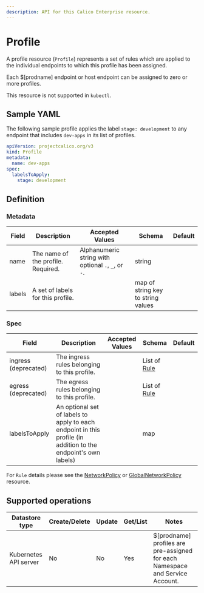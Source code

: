 ```yaml
---
description: API for this Calico Enterprise resource.
---
```


# Profile

A profile resource (`Profile`) represents a set of rules which are applied
to the individual endpoints to which this profile has been assigned.

Each $[prodname] endpoint or host endpoint can be assigned to zero or more profiles.

This resource is not supported in `kubectl`.

## Sample YAML

The following sample profile applies the label `stage: development` to any endpoint that includes `dev-apps` in its list of profiles.

```yaml
apiVersion: projectcalico.org/v3
kind: Profile
metadata:
  name: dev-apps
spec:
  labelsToApply:
    stage: development
```

## Definition

### Metadata

| Field  | Description                        | Accepted Values                                     | Schema                             | Default |
| ------ | ---------------------------------- | --------------------------------------------------- | ---------------------------------- | ------- |
| name   | The name of the profile. Required. | Alphanumeric string with optional `.`, `_`, or `-`. | string                             |
| labels | A set of labels for this profile.  |                                                     | map of string key to string values |

### Spec

| Field                | Description                                                                                                    | Accepted Values | Schema                                 | Default |
| -------------------- | -------------------------------------------------------------------------------------------------------------- | --------------- | -------------------------------------- | ------- |
| ingress (deprecated) | The ingress rules belonging to this profile.                                                                   |                 | List of [Rule](networkpolicy.mdx#rule) |
| egress (deprecated)  | The egress rules belonging to this profile.                                                                    |                 | List of [Rule](networkpolicy.mdx#rule) |
| labelsToApply        | An optional set of labels to apply to each endpoint in this profile (in addition to the endpoint's own labels) |                 | map                                    |

For `Rule` details please see the [NetworkPolicy](networkpolicy.mdx) or
[GlobalNetworkPolicy](globalnetworkpolicy.mdx) resource.

## Supported operations

| Datastore type        | Create/Delete | Update | Get/List | Notes                                                                          |
| --------------------- | ------------- | ------ | -------- | ------------------------------------------------------------------------------ |
| Kubernetes API server | No            | No     | Yes      | $[prodname] profiles are pre-assigned for each Namespace and Service Account. |
